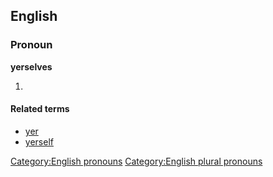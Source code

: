 ==English==

===Pronoun===
'''yerselves'''

# {{context|nonstandard|or|dialectal|lang=en}} {{alternative form of|yourselves}}

====Related terms====
* [[yer]]
* [[yerself]]

[[Category:English pronouns]]
[[Category:English plural pronouns]]
